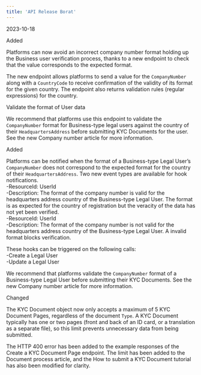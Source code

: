 ```yaml
---  
title: 'API Release Borat'  
---  
```

<span class="date">2023-10-18</span>  
  
  
<div class="pill pill-green">Added</div>  
  

Platforms can now avoid an incorrect company number format holding up the Business user verification process, thanks to a new endpoint to check that the value corresponds to the expected format.  

The new endpoint allows platforms to send a value for the `CompanyNumber` along with a `CountryCode` to receive confirmation of the validity of its format for the given country. The endpoint also returns validation rules (regular expressions) for the country.  

<Card title="Endpoint">Validate the format of User data</Card>  

We recommend that platforms use this endpoint to validate the `CompanyNumber` format for Business-type legal users against the country of their `HeadquartersAddress` before submitting KYC Documents for the user. See the new Company number article for more information.  
<div class="pill pill-green">Added</div>  
  

Platforms can be notified when the format of a Business-type Legal User’s `CompanyNumber` does not correspond to the expected format for the country of their `HeadquartersAddress`. Two new event types are available for hook notifications.  
-ResourceId: UserId  
-Description: The format of the company number is valid for the headquarters address country of the Business-type Legal User. The format is as expected for the country of registration but the veracity of the data has not yet been verified.  
-ResourceId: UserId  
-Description: The format of the company number is not valid for the headquarters address country of the Business-type Legal User. A invalid format blocks verification.  

These hooks can be triggered on the following calls:  
-Create a Legal User  
-Update a Legal User  

We recommend that platforms validate the `CompanyNumber` format of a Business-type Legal User before submitting their KYC Documents. See the new Company number article for more information.  
<div class="pill pill-purple">Changed</div>  
  

The KYC Document object now only accepts a maximum of 5 KYC Document Pages, regardless of the document `Type`. A KYC Document typically has one or two pages (front and back of an ID card, or a translation as a separate file), so this limit prevents unnecessary data from being submitted.  

The HTTP 400 error has been added to the example responses of the Create a KYC Document Page endpoint. The limit has been added to the Document process article, and the How to submit a KYC Document tutorial has also been modified for clarity.